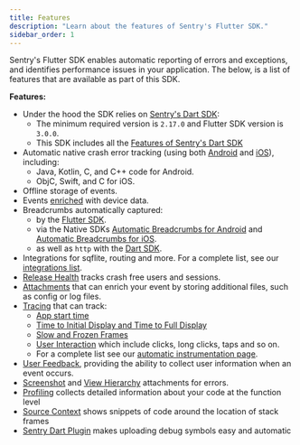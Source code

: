 ```yaml
---
title: Features
description: "Learn about the features of Sentry's Flutter SDK."
sidebar_order: 1
---
```


Sentry's Flutter SDK enables automatic reporting of errors and exceptions, and identifies performance issues in your application. The below, is a list of features that are available as part of this SDK.

**Features:**

- Under the hood the SDK relies on [Sentry's Dart SDK](/platforms/dart/):
    - The minimum required version is `2.17.0` and Flutter SDK version is `3.0.0`.
    - This SDK includes all the [Features of Sentry's Dart SDK](/platforms/dart/features/)
- Automatic native crash error tracking (using both [Android](/platforms/android/) and [iOS](/platforms/apple/)), including:
    - Java, Kotlin, C, and C++ code for Android.
    - ObjC, Swift, and C for iOS.
- Offline storage of events.
- Events [enriched](/platforms/flutter/enriching-events/context/) with device data.
- Breadcrumbs automatically captured:
    - by the [Flutter SDK](/platforms/flutter/enriching-events/breadcrumbs/#automatic-breadcrumbs).
    - via the Native SDKs [Automatic Breadcrumbs for Android](/platforms/android/enriching-events/breadcrumbs/#automatic-breadcrumbs) and [Automatic Breadcrumbs for iOS](/platforms/apple/usage/#sentryautobreadcrumbtrackingintegration).
    - as well as `http` with the [Dart SDK](/platforms/dart/).
- Integrations for sqflite, routing and more. For a complete list, see our [integrations list](/platforms/flutter/integrations/).
- [Release Health](/product/releases/health/) tracks crash free users and sessions.
- [Attachments](/platforms/flutter/enriching-events/attachments/) that can enrich your event by storing additional files, such as config or log files.
- [Tracing](/platforms/flutter/tracing/) that can track:
  - [App start time](/platforms/flutter/integrations/app-start-instrumentation/)
  - [Time to Initial Display and Time to Full Display](/platforms/flutter/integrations/routing-instrumentation/#time-to-initial-display/)
  - [Slow and Frozen Frames](/platforms/flutter/integrations/slow-and-frozen-frames-instrumentation/)
  - [User Interaction](/platforms/flutter/integrations/user-interaction-instrumentation/) which include clicks, long clicks, taps and so on.
  - For a complete list see our [automatic instrumentation page](platforms/flutter/tracing/instrumentation/automatic-instrumentation/).
- [User Feedback](/platforms/flutter/user-feedback/), providing the ability to collect user information when an event occurs.
- [Screenshot](/platforms/flutter/enriching-events/screenshots/) and [View Hierarchy](/platforms/flutter/enriching-events/viewhierarchy/) attachments for errors.
- [Profiling](/platforms/flutter/profiling/) collects detailed information about your code at the function level
- [Source Context](/platforms/flutter/data-management/debug-files/source-context/) shows snippets of code around the location of stack frames
- [Sentry Dart Plugin](/platforms/flutter/upload-debug/) makes uploading debug symbols easy and automatic
